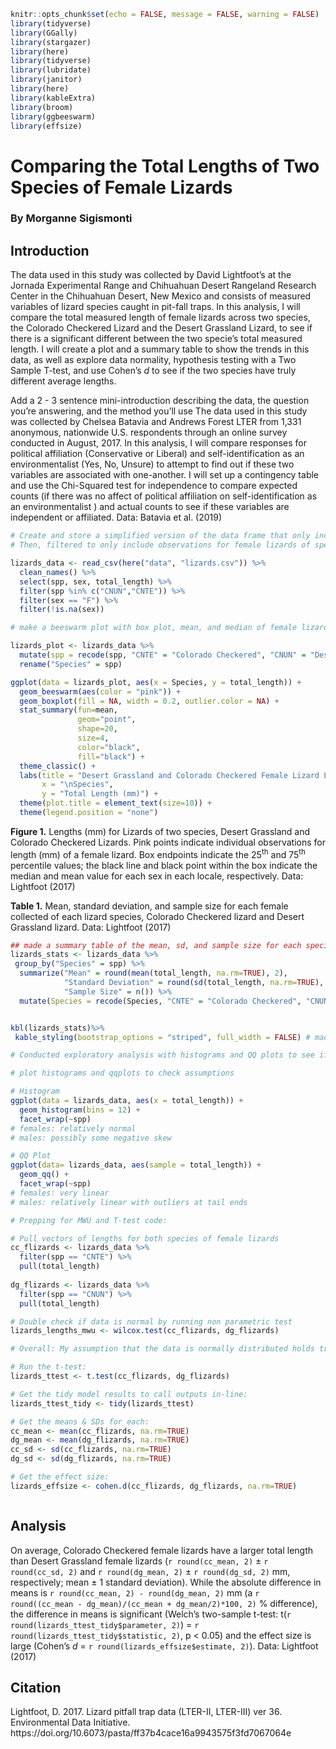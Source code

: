 
```r
knitr::opts_chunk$set(echo = FALSE, message = FALSE, warning = FALSE)
library(tidyverse)
library(GGally)
library(stargazer)
library(here)
library(tidyverse)
library(lubridate)
library(janitor)
library(here)
library(kableExtra)
library(broom)
library(ggbeeswarm)
library(effsize)
```
# Comparing the Total Lengths of Two Species of Female Lizards
### By Morganne Sigismonti

## Introduction
The  data used in this study was collected by David Lightfoot's at the Jornada Experimental Range and Chihuahuan Desert Rangeland Research Center in the Chihuahuan Desert, New Mexico and consists of measured variables of lizard species caught in pit-fall traps. In this analysis, I will compare the total measured length of female lizards across two species, the Colorado Checkered Lizard and the Desert Grassland Lizard, to see if there is a significant different between the two specie's total measured length. I will create a plot and a summary table to show the trends in this data, as well as explore data normality, hypothesis testing with a Two Sample T-test, and use Cohen's *d* to see if the two species have truly different average lengths. 


Add a 2 - 3 sentence mini-introduction describing the data, the question you’re answering, and the method you’ll use
The data used in this study was collected by Chelsea Batavia and Andrews Forest LTER from 1,331 anonymous, nationwide U.S. respondents through an online survey conducted in August, 2017. In this analysis, I will compare responses for political affiliation (Conservative or Liberal) and self-identification as an environmentalist (Yes, No, Unsure) to attempt to find out if these two variables are associated with one-another. I will set up a contingency table and use the Chi-Squared test for independence to compare expected counts (if there was no affect of political affiliation on self-identification as an environmentalist ) and actual counts to see if these variables are independent or affiliated. Data: Batavia et al. (2019)

```r
# Create and store a simplified version of the data frame that only includes variables spp, sex, and total_length
# Then, filtered to only include observations for female lizards of species CNUN and CNTE

lizards_data <- read_csv(here("data", "lizards.csv")) %>%
  clean_names() %>% 
  select(spp, sex, total_length) %>% 
  filter(spp %in% c("CNUN","CNTE")) %>% 
  filter(sex == "F") %>% 
  filter(!is.na(sex))
```

```r
# make a beeswarm plot with box plot, mean, and median of female lizard lengths for each species (CNUN and CNTE)

lizards_plot <- lizards_data %>%
  mutate(spp = recode(spp, "CNTE" = "Colorado Checkered", "CNUN" = "Desert Grassland")) %>%
  rename("Species" = spp)

ggplot(data = lizards_plot, aes(x = Species, y = total_length)) +
  geom_beeswarm(aes(color = "pink")) +
  geom_boxplot(fill = NA, width = 0.2, outlier.color = NA) +
  stat_summary(fun=mean, 
               geom="point",
               shape=20, 
               size=4, 
               color="black", 
               fill="black") +
  theme_classic() +
  labs(title = "Desert Grassland and Colorado Checkered Female Lizard Lengths (SIGISMONTI)\n",
       x = "\nSpecies",
       y = "Total Length (mm)") +
  theme(plot.title = element_text(size=10)) +
  theme(legend.position = "none")


```

**Figure 1.** Lengths (mm) for Lizards of two species, Desert Grassland and Colorado Checkered Lizards. Pink points indicate individual observations for length (mm) of a female lizard. Box endpoints indicate the 25^th^ and 75^th^ percentile values; the black line and black point within the box indicate the median and mean value for each sex in each locale, respectively. Data: Lightfoot (2017)



**Table 1.** Mean, standard deviation, and sample size for each female collected of each lizard species, Colorado Checkered lizard and Desert Grassland lizard. Data: Lightfoot (2017)
```r
## made a summary table of the mean, sd, and sample size for each species females
lizards_stats <- lizards_data %>%
 group_by("Species" = spp) %>% 
  summarize("Mean" = round(mean(total_length, na.rm=TRUE), 2), 
            "Standard Deviation" = round(sd(total_length, na.rm=TRUE), 2),
            "Sample Size" = n()) %>%
  mutate(Species = recode(Species, "CNTE" = "Colorado Checkered", "CNUN" = "Desert Grassland")) # changed the abbreviated names to their common names


kbl(lizards_stats)%>%
 kable_styling(bootstrap_options = "striped", full_width = FALSE) # made the table look goo
```


```r
# Conducted exploratory analysis with histograms and QQ plots to see if the data looks normally distributed before conducting any hypothesis test, such as a T-test

# plot histograms and qqplots to check assumptions

# Histogram
ggplot(data = lizards_data, aes(x = total_length)) +
  geom_histogram(bins = 12) +
  facet_wrap(~spp)
# females: relatively normal
# males: possibly some negative skew

# QQ Plot
ggplot(data= lizards_data, aes(sample = total_length)) +
  geom_qq() +
  facet_wrap(~spp)
# females: very linear
# males: relatively linear with outliers at tail ends

# Prepping for MWU and T-test code:

# Pull vectors of lengths for both species of female lizards
cc_flizards <- lizards_data %>% 
  filter(spp == "CNTE") %>% 
  pull(total_length)
  
dg_flizards <- lizards_data %>% 
  filter(spp == "CNUN") %>% 
  pull(total_length)

# Double check if data is normal by running non parametric test
lizards_lengths_mwu <- wilcox.test(cc_flizards, dg_flizards)

# Overall: My assumption that the data is normally distributed holds true. The histograms and QQ plots seem to be mostly normal, with slightly positive skew in the desert grassland (CNUN) sample. I ran a non parametric Mann-Whitney U to answer to see if there was a significant difference in the ranks (median) between cc_flizards and dg_flizards. My p-value of 3.64e-10 is less than the significance value of 0.05. This means that if the null hypothesis is true (that these samples were drawn from populations with the same median), there is a probability of 3.64e-10 that I could have found median values at least as different as these by chance. There is not sufficient evidence to reject the null hypothesis of equal ranks (or medians). This means that I can use the Two-sample t-test to compare my data!
```


```r

# Run the t-test:
lizards_ttest <- t.test(cc_flizards, dg_flizards)

# Get the tidy model results to call outputs in-line: 
lizards_ttest_tidy <- tidy(lizards_ttest)

# Get the means & SDs for each: 
cc_mean <- mean(cc_flizards, na.rm=TRUE)
dg_mean <- mean(dg_flizards, na.rm=TRUE)
cc_sd <- sd(cc_flizards, na.rm=TRUE)
dg_sd <- sd(dg_flizards, na.rm=TRUE)

# Get the effect size: 
lizards_effsize <- cohen.d(cc_flizards, dg_flizards, na.rm=TRUE)



```

## Analysis

On average, Colorado Checkered female lizards have a larger total length than Desert Grassland female lizards (`r round(cc_mean, 2)` $\pm$ `r round(cc_sd, 2)` and `r round(dg_mean, 2)` $\pm$ `r round(dg_sd, 2)` mm, respectively; mean $\pm$ 1 standard deviation). While the absolute difference in means is `r round(cc_mean, 2) - round(dg_mean, 2)` mm (a `r round((cc_mean - dg_mean)/(cc_mean + dg_mean/2)*100, 2)` % difference), the difference in means is significant (Welch's two-sample t-test: t(`r round(lizards_ttest_tidy$parameter, 2)`) = `r round(lizards_ttest_tidy$statistic, 2)`, p < 0.05) and the effect size is large (Cohen's *d* = `r round(lizards_effsize$estimate, 2)`). Data: Lightfoot (2017)

## Citation 

Lightfoot, D. 2017. Lizard pitfall trap data (LTER-II, LTER-III) ver 36. Environmental Data Initiative. https://doi.org/10.6073/pasta/ff37b4cace16a9943575f3fd7067064e
